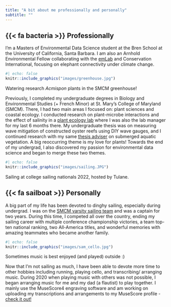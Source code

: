 ```yaml
---
title: "A bit about me professionally and personally"
subtitle: ""
---
```


## {{< fa bacteria >}} Professionally

I'm a Masters of Environmental Data Science student at the Bren School at the University of California, Santa Barbara. I am also an Arnhold Environmental Fellow collaborating with the [emLab](https://emlab.ucsb.edu/) and Conservation International, focusing on elephant connectivity under climate change. 

:::{.column-margin}
```r
#| echo: false
knitr::include_graphics("images/greenhouse.jpg")
```
::: {.extra-small-text .dark-gray-text .topbr}
Watering research *Acmispon* plants in the SMCM greenhouse!
:::
:::

Previously, I completed my undergraduate degrees in Biology and Environmental Studies (+ French Minor) at St. Mary's College of Maryland (SMCM). There, I had two main areas I focused on: plant sciences and coastal ecology. I conducted research on plant-microbe interactions and the effect of salinity in a [plant ecology lab](https://ltorresmartinez.com/) where I was also the lab manager for my last 6 months there. My undergraduate thesis was on measuring wave mitigation of constructed oyster reefs using DIY wave gauges, and I continued research with my same [thesis adviser](https://gurbisz-coastal-ecology.netlify.app/) on submerged aquatic vegetation. A big reoccurring theme is my love for plants! Towards the end of my undergrad, I also discovered my passion for environmental data science and began to merge these two themes.

:::{.column-margin}
```r
#| echo: false
knitr::include_graphics("images/sailing.JPG")
```
::: {.extra-small-text .dark-gray-text .topbr}
Sailing at college sailing nationals 2022, hosted by Tulane. 
:::
:::

## {{< fa sailboat >}} Personally

A big part of my life has been devoted to dinghy sailing, especially during undergrad. I was on the [SMCM varsity sailing team](https://smcmathletics.com/sports/sailing/roster/sam-muir/6316) and was a captain for two years. During this time, I competed all over the country, ending my sailing career with multiple conference championship victories, a team top-ten national ranking, two All-America titles, and wonderful memories with amazing teammates who became another family. 

:::{.column-margin}
```r
#| echo: false
knitr::include_graphics("images/sam_cello.jpg")
```
::: {.extra-small-text .dark-gray-text .topbr}
Sometimes music is best enjoyed (and played) outside :) 
:::
:::

Now that I'm not sailing as much, I have been able to devote more time to other hobbies including running, playing cello, and transcribing/ arranging music. During 2020 when playing music with others was not possible, I began arranging music for me and my dad (a flautist) to play together. I mainly use the MuseScore4 engraving software and am working on uploading my transcriptions and arrangements to my MuseScore profile - [check it out!](https://musescore.com/user/29095840) 

